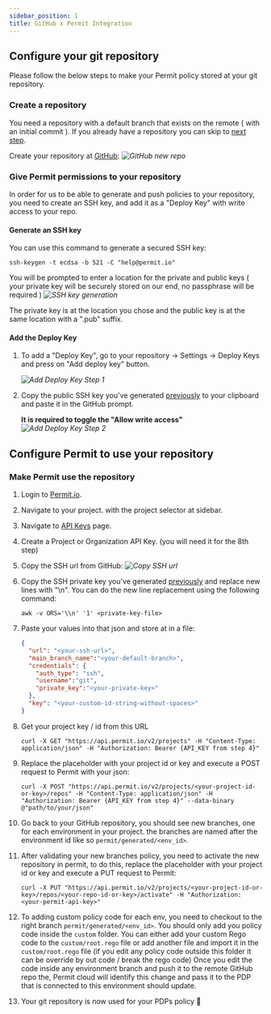 ```yaml
---
sidebar_position: 1
title: GitHub x Permit Integration
---
```




## Configure your git repository

Please follow the below steps to make your Permit policy stored at your git repository.

### Create a repository

You need a repository with a default branch that exists on the remote ( with an initial commit ).
If you already have a repository you can skip to [next step](#give-permit-permissions-to-your-repository).

Create your repository at [GitHub](https://github.com/new):
_![GitHub new repo](/img/integrations/gitops/github-new-repo.png)_


### Give Permit permissions to your repository

In order for us to be able to generate and push policies to your repository, you need to create an SSH key,
and add it as a "Deploy Key" with write access to your repo.

#### Generate an SSH key

You can use this command to generate a secured SSH key:
```
ssh-keygen -t ecdsa -b 521 -C "help@permit.io"
```

You will be prompted to enter a location for the private and public keys ( your private key will be securely stored on our end, no passphrase will be required )
_![SSH key generation](/img/integrations/gitops/generate-ssh-key.png)_

The private key is at the location you chose and the public key is at the same location with a ".pub" suffix.

#### Add the Deploy Key

1. To add a "Deploy Key", go to your repository &rarr; Settings &rarr; Deploy Keys and press on "Add deploy key" button.

    _![Add Deploy Key Step 1](/img/integrations/gitops/github-add-deploy-key-1.png)_

2. Copy the public SSH key you've generated [previously](#generate-an-ssh-key) to your clipboard and paste it in the GitHub prompt.

    **It is required to toggle the "Allow write access"**
    _![Add Deploy Key Step 2](/img/integrations/gitops/github-add-deploy-key-2.png)_


## Configure Permit to use your repository

### Make Permit use the repository

1. Login to [Permit.io](https://app.permit.io).
2. Navigate to your project. with the project selector at sidebar.
3. Navigate to [API Keys](https://app.permit.io/settings/api-keys) page.
4. Create a Project or Organization API Key. (you will need it for the 8th step)
5. Copy the SSH url from GitHub:
    _![Copy SSH url](/img/integrations/gitops/github-copy-ssh-url.png)_
6. Copy the SSH private key you've generated [previously](#generate-an-ssh-key) and replace new lines with "\n".
    You can do the new line replacement using the following command:
    ```shell
    awk -v ORS='\\n' '1' <private-key-file>
    ```
7. Paste your values into that json and store at in a file:
    ```json
    {
      "url": "<your-ssh-url>",
      "main_branch_name":"<your-default-branch>",
      "credentials": {
        "auth_type": "ssh",
        "username":"git",
        "private_key":"<your-private-key>"
      },
      "key": "<your-custom-id-string-without-spaces>"
    }
    ```
8. Get your project key / id from this URL
    ```shell
    curl -X GET "https://api.permit.io/v2/projects" -H "Content-Type: application/json" -H "Authorization: Bearer {API_KEY from step 4}"
    ```
9. Replace the placeholder with your project id or key and execute a POST request to Permit with your json:
    ```shell
    curl -X POST "https://api.permit.io/v2/projects/<your-project-id-or-key>/repos" -H "Content-Type: application/json" -H "Authorization: Bearer {API_KEY from step 4}" --data-binary @"path/to/your/json"
    ```
10. Go back to your GitHub repository, you should see new branches, one for each environment in your project. the branches are named after the environment id like so `permit/generated/<env_id>`.
11. After validating your new branches policy, you need to activate the new repository in permit,
to do this, replace the placeholder with your project id or key and execute a PUT request to Permit:
    ```shell
    curl -X PUT "https://api.permit.io/v2/projects/<your-project-id-or-key>/repos/<your-repo-id-or-key>/activate" -H "Authorization: <your-permit-api-key>"
    ```
12. To adding custom policy code for each env, you need to checkout to the right branch `permit/generated/<env_id>`. You should only add you policy code inside the `custom` folder. You can either add your custom Rego code to the `custom/root.rego` file or add another file and import it in the `custom/root.rego` file (if you edit any policy code outside this folder it can be override by out code / break the rego code)
Once you edit the code inside any environment branch and push it to the remote GitHub repo the, Permit cloud will identify this change and pass it to the PDP that is connected to this environment should update.

13. Your git repository is now used for your PDPs policy 🚀